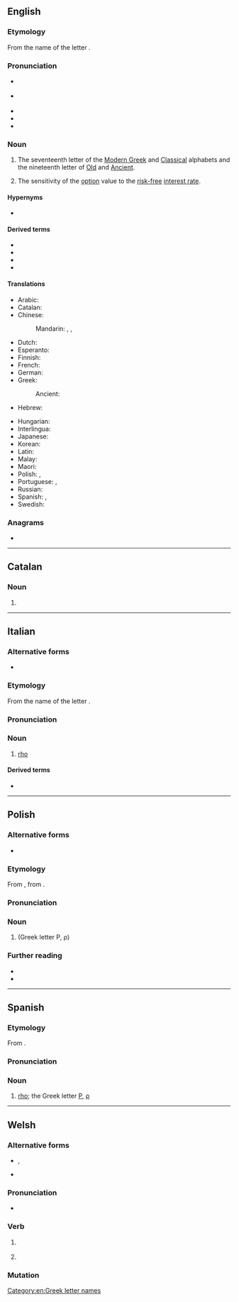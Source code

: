 {{also|Rho|rhô|rhɔ}}
==English==
{{letter_disp2|pi|[[image:Greek_uc_rho.png|31px]][[image:Greek_lc_rho.png|27px]]|sigma|ῥῶ|Ρ|ρ}}

===Etymology===
From the name of the {{etyl|grc|en}} letter {{m|grc|ῥῶ}}.

===Pronunciation===
* {{a|RP}} {{IPA|en|/ɹəʊ/}}
* {{a|GenAm}} {{IPA|en|/ɹoʊ/}}
* {{audio|en|en-us-rho.ogg|Audio (US)}}
* {{homophones|en|row|roe|Roe|Rowe}}
* {{rhymes|en|əʊ|s=1}}

===Noun===
{{en-noun}}

# The seventeenth letter of the [[Modern Greek]] and [[Classical Greek|Classical]] alphabets and the nineteenth letter of [[Old Greek|Old]] and [[Ancient Greek|Ancient]].
# {{lb|en|finance}} The sensitivity of the [[option]] value to the [[risk-free]] [[interest rate]].

====Hypernyms====
* {{sense|measure of derivative price sensitivity}} {{l|en|Greeks}} {{qualifier|includes list of coordinate terms}}

====Derived terms====
* {{l|en|Rho factor}}
* {{l|en|rho meson}}
* {{l|en|rhotic}}
* {{l|en|Spearman's rho}}

====Translations====
{{trans-top|letter of Greek alphabet}}
* Arabic: {{t|ar|رُو|m}}
* Catalan: {{t+|ca|ro|f}}
* Chinese:
*: Mandarin: {{t+|cmn|肉|tr=ròu|sc=Hani}}, {{t+|cmn|若|tr=ruò|sc=Hani}}, {{t+|cmn|柔|tr=róu|sc=Hani}}
* Dutch: {{t+|nl|rho|m|f}}
* Esperanto: {{t+|eo|roto}}
* Finnish: {{t+|fi|rhoo}}
* French: {{t+|fr|rhô|m}}
* German: {{t+|de|Rho|n}}
* Greek: {{t+|el|ρο|n}}
*: Ancient: {{t|grc|ῥῶ|n}}
* Hebrew: {{t|he|רוֹ|f|tr=ro}}
{{trans-mid}}
* Hungarian: {{t+|hu|ró}}
* Interlingua: {{t|ia|rho}}
* Japanese: {{t+|ja|ロー|tr=rō|sc=Jpan}}
* Korean: {{t+|ko|로|sc=Kore}}
* Latin: {{t+|la|rhō|n}}
* Malay: {{t|ms|ro}}
* Maori: {{t|mi|rōu  }}
* Polish: {{t+|pl|rho|n}}, {{t+|pl|ro|n}}
* Portuguese: {{t+|pt|rô|m}}, {{t+|pt|ró|m}}
* Russian: {{t+|ru|ро|n}}
* Spanish: {{t+|es|ro|f}}, {{t|es|rho|f}}
* Swedish: {{t+|sv|rho}}
{{trans-bottom}}

===Anagrams===
* {{anagrams|en|a=hor|ROH|Roh|hor}}

[[Category:en:Greek letter names]]

----

==Catalan==

===Noun===
{{ca-noun|f}}

# {{alternative spelling of|ca|ro}}

----

==Italian==
{{wikipedia|lang=it}}

===Alternative forms===
* {{alter|it|ro}}

===Etymology===
From the name of the {{etyl|grc|it}} letter {{m|grc|ῥῶ}}.

===Pronunciation===
{{it-pr|rhò*}}

===Noun===
{{it-noun|m|g2=f|#}}

# [[#English|rho]] {{gloss|Greek letter}}

====Derived terms====
* {{l|it|rotacismo}}

{{C|it|Greek letter names}}

----

==Polish==
{{wp|lang=pl}}

===Alternative forms===
* {{alt|pl|ro}}

===Etymology===
From {{bor|pl|grc|ῥῶ}}, from {{der|pl|phn|𐤓‬|ts=rēš}}.

===Pronunciation===
{{pl-p|ro|h=rho}}

===Noun===
{{pl-noun|n|indecl=yes}}

# {{l|en|rho}} (Greek letter Ρ, ρ)

===Further reading===
* {{R:pl:WSJP}}
* {{R:PWN}}

{{c|pl|Greek letter names}}

----

==Spanish==

===Etymology===
From {{bor|es|grc|ῥῶ}}.

===Pronunciation===
{{es-IPA}}

===Noun===
{{es-noun|f}}

# [[rho]]; the Greek letter [[Ρ]], [[ρ]]
#: {{syn|es|ro}}

{{C|es|Greek letter names}}

----

==Welsh==

===Alternative forms===
* {{sense|subjunctive}} {{l|cy|rhoddo}}, {{l|cy|rhotho}}
* {{sense|imperative}} {{l|cy|dyro}}

===Pronunciation===
* {{IPA|cy|/r̥oː/}}

===Verb===
{{cy-verb form}}

# {{lb|cy|literary}} {{inflection of|cy|rhoi||3|s|subj}}
# {{inflection of|cy|rhoi||2|s|impr}}

===Mutation===
{{cy-mut}}